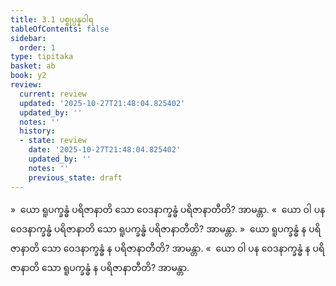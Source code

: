 ```yaml
---
title: 3.1 ပစ္စုပ္ပန္နဝါရ
tableOfContents: false
sidebar:
  order: 1
type: tipitaka
basket: ab
book: y2
review:
  current: review
  updated: '2025-10-27T21:48:04.825402'
  updated_by: ''
  notes: ''
  history:
  - state: review
    date: '2025-10-27T21:48:04.825402'
    updated_by: ''
    notes: ''
    previous_state: draft
---
```



<ReviewStatus review={frontmatter.review} showDetails={true} />

<HypothesisAnnotation frontmatter={frontmatter} />

<DynamicBreadcrumb />

<Division number="206" book="y2" e="ch" v="33" p="68">

<Paragraph number="963" book="y2">
»  ယော ရူပက္ခန္ဓံ ပရိဇာနာတိ သော ဝေဒနာက္ခန္ဓံ ပရိဇာနာတီတိ? အာမန္တာ.
</Paragraph>

<Paragraph number="964" book="y2">
«  ယော ဝါ ပန ဝေဒနာက္ခန္ဓံ ပရိဇာနာတိ သော ရူပက္ခန္ဓံ ပရိဇာနာတီတိ? အာမန္တာ.
</Paragraph>

<Paragraph number="965" book="y2">
»  ယော ရူပက္ခန္ဓံ န ပရိဇာနာတိ သော ဝေဒနာက္ခန္ဓံ န ပရိဇာနာတီတိ? အာမန္တာ.
</Paragraph>

<Paragraph number="966" book="y2">
«  ယော ဝါ ပန ဝေဒနာက္ခန္ဓံ န ပရိဇာနာတိ သော ရူပက္ခန္ဓံ န ပရိဇာနာတီတိ? အာမန္တာ.
</Paragraph>
</Division>